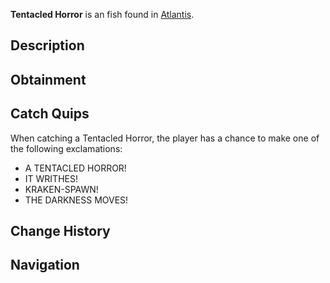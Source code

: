 {{FishInfobox
|image          = Tentacled Horror.png
|rarity         = Uncommon
|sea            = First Sea
|location       = [[Atlantis]]
|sublocation    = 
|sources        = Fishing Rod
|radar_location = 
|xp             = 180
|weather        = 
|time           = Night
|season         = 
|bait           = Shrimp
|base_weight    = 12
|base_value     = 300
|weight_range   = 7
|base_chance    = 45
|base_resil     = 70
}}
'''Tentacled Horror''' is an {{Rarity|Uncommon}} fish found in [[Atlantis]].

== Description ==
{{Description|A creature more tentacle than fish, its form suggests a distant relation to the Kraken itself. The water around it seems darker, as if light itself fears to touch it.|Bestiary Entry}}

== Obtainment ==
{{Description|Look for writhing shadows in the depths, Kraken Pool.|Bestiary Hint}}
{{Fish Availability|
Atlantis/Ancient Kraken Hunt
Atlantis/Kraken Hunt
Atlantis/Kraken Pool
|top_rods      = 
Training Rod\217241.38\217241.38;
Firefly Rod\198287.09\172483.47;
Rapid Rod\195865.38\155228.49;
Champions Rod\180977.02\120036.41;
Celestial Rod\179749.75\124143.2;
Flimsy Rod\136714.57\145584.35;
Fungal Rod\176510.1\168311.81;
Astralhook Rod\170046.36\189288.02;
Ethereal Prism Rod\164421.36\172727.3;
Candy Cane Rod\140375.92\136930.82;
Avalanche Rod\172958.37\114898.71;
Depthseeker Rod\171520.06\128152.83;
No-Life Rod\165429.32\165429.32;
Seraphic Rod\164151.7\164151.7;
Verdant Shear Rod\160211.13\140015.87;
Challenger's Rod\150364.08\150364.08;
Rod Of The Forgotten Fang\149907.1\149907.1;
Blazebringer Rod\142749.23\132050.97;
Zeus Rod\141731.51\139926.75;
Volcanic Rod\138397.12\106189.32;
Rod Of The Depths\136176.25\136176.25;
Rod Of The Exalted One\127908.29\127908.29;
Trident Rod\116490.46\116490.46;
Free Spirit Rod\116200.31\116200.31;
Steady Rod\80345.27\54372.6
|recommended   = Training Rod
}}

== Catch Quips ==
When catching a Tentacled Horror, the player has a chance to make one of the following exclamations:
* A TENTACLED HORROR!
* IT WRITHES!
* KRAKEN-SPAWN!
* THE DARKNESS MOVES!

== Change History ==
{{Change History|{{subst:Current Version}}}}

== Navigation ==
{{Fish Navbox|Atlantis}}